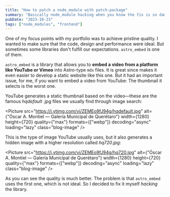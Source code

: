 ```yaml
---
title: "How to patch a node_module with patch-package"
summary: "Basically node_module hacking when you know the fix is so damn easy."
pubDate: "2023-10-23"
tags: ["node_modules", "frontend"]
---
```



One of my focus points with my portfolio was to achieve pristine quality. I wanted to make sure that the code, design and performance were ideal. But sometimes some libraries don't fulfill our expectations. `astro_embed` is one of them.

`astro_embed` is a library that allows you to **embed a video from a platform like YouTube or Vimeo** into Astro-type `mdx` files. It is great since makes it even easier to develop a static website like this one. But it had an important issue, for me, if you want to embed a video from YouTube: The thumbnail it selects is the worst one.

YouTube generates a static thumbnail based on the video—these are the famous _hqdefault_ .jpg files we usually find through image search:

<Picture
  src="https://i.ytimg.com/vi/ZEMEo9fJ94g/hqdefault.jpg"
  alt={"Óscar A. Montiel — Galería Municipal de Querétaro"}
  width={1280}
  height={720}
  quality={"max"}
  formats={["webp"]}
  decoding="async"
  loading="lazy"
  class="blog-image"
/>

This is the type of image YouTube usually uses, but it also generates a hidden image with a higher resolution called _hq720.jpg_:

<Picture
  src="https://i.ytimg.com/vi/ZEMEo9fJ94g/hq720.jpg"
  alt={"Óscar A. Montiel — Galería Municipal de Querétaro"}
  width={1280}
  height={720}
  quality={"max"}
  formats={["webp"]}
  decoding="async"
  loading="lazy"
  class="blog-image"
/>

As you can see the quality is much better. The problem is that `astro_embed` uses the first one, which is not ideal. So I decided to fix it myself _hacking_ the library.
